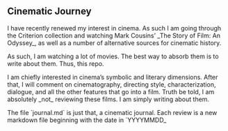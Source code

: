== Cinematic Journey ==

I have recently renewed my interest in cinema. As such I am going through the
Criterion collection and watching Mark Cousins’ _The Story of Film: An Odyssey_,
as well as a number of alternative sources for cinematic history.

As such, I am watching a lot of movies. The best way to absorb them is to write
about them. Thus, this repo.

I am chiefly interested in cinema’s symbolic and literary dimensions. After
that, I will comment on cinematography, directing style, characterization,
dialogue, and all the other features that go into a film. Truth be told, I am
absolutely _not_ reviewing these films. I am simply writing about them.

The file `journal.md` is just that, a cinematic journal. Each review is a new
markdown file beginning with the date in `YYYYMMDD_<title>.md` format. I will
use English titles with underscore spaces for the filenames and the original
language’s titles for the title within the file, as well as a translation (for
reference, especially in cases where the original title is in Cyrillic or
Japanese). The journal is a hodgepodge.

== Update 20200605 ==

This project has more or less fallen off. I cancelled my Criterion Channel
subscription because I haven't been using and and I wanted to save some money. I
haven't been watching many films, despite speaking French now (the primary
purpose of learning being to watch French art films) but hopefully I will
eventually get back to it.

I would also like to alphebetize this, despite it being ordered by date
viewed/written. I used a command to write in the filenames to write the links,
which is why they are ordered by date (the filenames begin with a date).

== [[journal.md|Film Journal]] ==

== Reviews ==

* [[bladerunner.md|Bladerunner]]
* [[20181027_the_beauty_and_the_beast.md|Beauty & the Beast]]
* [[20181028_orpheus.md|Orpheus]]
* [[20181031_stalker.md|Stalker]]
* [[20181108_andrei_rublev_185_minutes.md|Andrei Rublev 185 Minute Version]]
* [[20181110_the_seventh_seal.md|The Seventh Seal]]
* [[20181111_andrei_rublev_205_minutes.md|Andrei Rublev 205 Minute Version]]
* [[20181112_columbus.md|Columbus]]
* [[20181115_clouds_of_sils_maria.md|Clouds of Sils Maria]]
* [[20181116_the_endless.md|The Endless]]
* [[20181118_children_of_paradise.md|Children of Paradise]]
* [[20181120_summer_with_monika.md|Summer with Monika]]
* [[20181120_wild_strawberries.md|Wild Strawberries]]
* [[20181121_breathless.md|Breathless]]
* [[20181122_drive.md|Drive]]
* [[20181123_only_god_forgives.md|Only God Forgives]]
* [[20181124_the_meg.md|The Meg]]
* [[20181124_the_neon_demon.md|The Neon Demon]]
* [[20181125_in_darkness.md|In Darknes]]
* [[20181125_the_revenant.md|The Revenant]]
* [[20181127_tokyo_story.md|Tokyo Story]]
* [[20181202_au_hasard_balthazar.md|Au Hasard Balthazar]]
* [[20181202_the_sacrifice.md|The Sacrifice]]
* [[20181207_a_man_escaped.md|A Man Escaped]]
* [[20181209_pickpocket.md|Pickpocket]]
* [[20190310_hell_or_high_water.md|Hell or High Water]]
